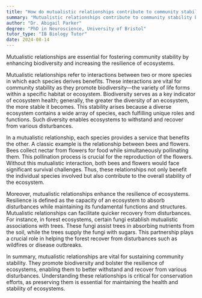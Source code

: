 ```yaml
---
title: "How do mutualistic relationships contribute to community stability?"
summary: "Mutualistic relationships contribute to community stability by promoting biodiversity and enhancing the resilience of ecosystems."
author: "Dr. Abigail Parker"
degree: "PhD in Neuroscience, University of Bristol"
tutor_type: "IB Biology Tutor"
date: 2024-08-14
---
```


Mutualistic relationships are essential for fostering community stability by enhancing biodiversity and increasing the resilience of ecosystems.

Mutualistic relationships refer to interactions between two or more species in which each species derives benefits. These interactions are vital for community stability as they promote biodiversity—the variety of life forms within a specific habitat or ecosystem. Biodiversity serves as a key indicator of ecosystem health; generally, the greater the diversity of an ecosystem, the more stable it becomes. This stability arises because a diverse ecosystem contains a wide array of species, each fulfilling unique roles and functions. Such diversity enables ecosystems to withstand and recover from various disturbances.

In a mutualistic relationship, each species provides a service that benefits the other. A classic example is the relationship between bees and flowers. Bees collect nectar from flowers for food while simultaneously pollinating them. This pollination process is crucial for the reproduction of the flowers. Without this mutualistic interaction, both bees and flowers would face significant survival challenges. Thus, these relationships not only benefit the individual species involved but also contribute to the overall stability of the ecosystem.

Moreover, mutualistic relationships enhance the resilience of ecosystems. Resilience is defined as the capacity of an ecosystem to absorb disturbances while maintaining its fundamental functions and structures. Mutualistic relationships can facilitate quicker recovery from disturbances. For instance, in forest ecosystems, certain fungi establish mutualistic associations with trees. These fungi assist trees in absorbing nutrients from the soil, while the trees supply the fungi with sugars. This partnership plays a crucial role in helping the forest recover from disturbances such as wildfires or disease outbreaks.

In summary, mutualistic relationships are vital for sustaining community stability. They promote biodiversity and bolster the resilience of ecosystems, enabling them to better withstand and recover from various disturbances. Understanding these relationships is critical for conservation efforts, as preserving them is essential for maintaining the health and stability of ecosystems.
    